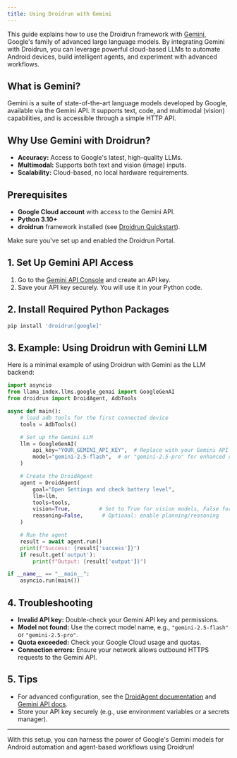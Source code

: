```yaml
---
title: Using Droidrun with Gemini
---
```


This guide explains how to use the Droidrun framework with [Gemini](https://ai.google.dev/gemini-api/docs/), Google's family of advanced large language models. By integrating Gemini with Droidrun, you can leverage powerful cloud-based LLMs to automate Android devices, build intelligent agents, and experiment with advanced workflows.

## What is Gemini?

Gemini is a suite of state-of-the-art language models developed by Google, available via the Gemini API. It supports text, code, and multimodal (vision) capabilities, and is accessible through a simple HTTP API.

## Why Use Gemini with Droidrun?

- **Accuracy:** Access to Google's latest, high-quality LLMs.
- **Multimodal:** Supports both text and vision (image) inputs.
- **Scalability:** Cloud-based, no local hardware requirements.

## Prerequisites

- **Google Cloud account** with access to the Gemini API.
- **Python 3.10+**
- **droidrun** framework installed (see [Droidrun Quickstart](../quickstart.mdx)).
<Warning>
Make sure you've set up and enabled the Droidrun Portal.
</Warning>


## 1. Set Up Gemini API Access

1. Go to the [Gemini API Console](https://ai.google.dev/gemini-api/docs/get-api-key) and create an API key.
2. Save your API key securely. You will use it in your Python code.

## 2. Install Required Python Packages

```sh
pip install 'droidrun[google]'
```

## 3. Example: Using Droidrun with Gemini LLM

Here is a minimal example of using Droidrun with Gemini as the LLM backend:

```python
import asyncio
from llama_index.llms.google_genai import GoogleGenAI
from droidrun import DroidAgent, AdbTools

async def main():
    # load adb tools for the first connected device
    tools = AdbTools()

    # Set up the Gemini LLM
    llm = GoogleGenAI(
        api_key="YOUR_GEMINI_API_KEY",  # Replace with your Gemini API key
        model="gemini-2.5-flash",  # or "gemini-2.5-pro" for enhanced reasoning
    )

    # Create the DroidAgent
    agent = DroidAgent(
        goal="Open Settings and check battery level",
        llm=llm,
        tools=tools,
        vision=True,         # Set to True for vision models, False for text-only
        reasoning=False,      # Optional: enable planning/reasoning
    )

    # Run the agent
    result = await agent.run()
    print(f"Success: {result['success']}")
    if result.get('output'):
        print(f"Output: {result['output']}")

if __name__ == "__main__":
    asyncio.run(main())
```

## 4. Troubleshooting

- **Invalid API key:** Double-check your Gemini API key and permissions.
- **Model not found:** Use the correct model name, e.g., `"gemini-2.5-flash"` or `"gemini-2.5-pro"`.
- **Quota exceeded:** Check your Google Cloud usage and quotas.
- **Connection errors:** Ensure your network allows outbound HTTPS requests to the Gemini API.

## 5. Tips

- For advanced configuration, see the [DroidAgent documentation](../concepts/agent) and [Gemini API docs](https://ai.google.dev/gemini-api/docs/).
- Store your API key securely (e.g., use environment variables or a secrets manager).

---

With this setup, you can harness the power of Google's Gemini models for Android automation and agent-based workflows using Droidrun!
